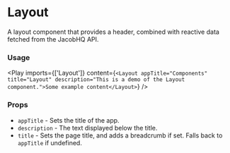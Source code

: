 
# Layout
A layout component that provides a header, combined with reactive data fetched from the JacobHQ API.

### Usage
<Play imports={['Layout']} content={`<Layout appTitle="Components" title="Layout" description="This is a demo of the Layout component.">Some example content</Layout>`} />

### Props
- `appTitle` - Sets the title of the app.
- `description` - The text displayed below the title.
- `title` - Sets the page title, and adds a breadcrumb if set. Falls back to `appTitle` if undefined.